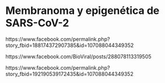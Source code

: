 # Membranoma y epigenética de SARS-CoV-2 

https://www.facebook.com/permalink.php?story_fbid=188174372907385&id=107088044349352 

https://www.facebook.com/BioViral/posts/288078113319505

https://www.facebook.com/permalink.php?story_fbid=192190539172435&id=107088044349352
